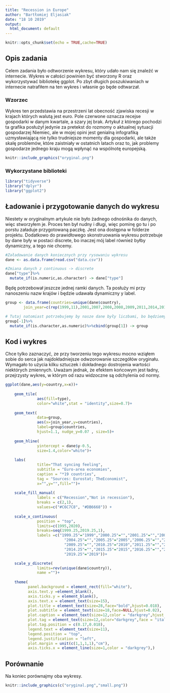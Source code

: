 ```yaml
---
title: "Recession in Europe"
author: "Bartłomiej Eljasiak"
date: "18 10 2019"
output:
  html_document: default
---
```


```r
knitr::opts_chunk$set(echo = TRUE,cache=TRUE)
```


## Opis zadania

 Celem zadania było odtworzenie wykresu, który udało nam się znaleźć w internecie. 
Wykres w całości powinien być stworzony R oraz wykorzystywać bibliotekę ggplot. Po zbyt długich poszukiwaniach w internecie natrafiłem na ten wykres i własnie go będe odtwarzał. 

### Wzorzec
Wykres ten przedstawia na przestrzeni lat obecność zjawiska recesji w krajach których walutą jest euro. Pole czerwone oznacza recejse gospodarki w danym kwartale, a szary jej brak. Artykuł z którego pochodzi ta grafika posłużył jedynie za pretekst do rozmomy o aktualnej sytuacji gospodarzej Niemiec, ale w mojej opini jest genialną infografiką uzmysławiającą nie tylko trudniejsze momenty dla gospodarki, ale także skalę problemów, które zaistniały w ostatnich latach oraz to, jak problemy gospodarze jednego kraju mogą wpłynąć na wspólnotę europejską. 
```r
knitr::include_graphics("oryginal.png")
```

### Wykorzystane biblioteki

```r
library("tidyverse")
library("dplyr")
library("ggplot2")
```
## Ładowanie i przygotowanie danych do wykresu
Niestety w oryginalnym artykule nie było żadnego odnośnika do danych, więc stworzyłem je. Proces ten był nudny i długi, więc pominę go tu i po porstu załaduje przygotowaną paczkę. Jest ona dostępna w folderze projektu. Dodatkowo do prawidłowego skonstruowania wykresu potrzebuje by dane były w postaci discrete, bo inaczej mój label również byłby dynamiczny, a tego nie chcemy.
```r
#Załadowanie danych koniecznych przy rysowaniu wykresu
dane <- as.data.frame(read.csv("data.csv"))

#Zmiana danych z continuous -> discrete
dane["type"]%>%
  mutate_if(is.numeric,as.character) -> dane["type"]

```

Będę potrzebował jeszcze jednej ramki danych.
Ta posłuży mi przy nanoszeniu nazw krajów i będzie udawała dynamiczny y label.
 
```r

group <- data.frame(countries=unique(dane$country),
        join_year=c(rep(1999,11),2001,2007,2008,2008,2009,2011,2014,2015,1999))

# Tutaj natomiast potrzebujemy by nasze dane były liczbami, bo będziemy je nanosić na skale 'continuous'
group[-1]%>%
  mutate_if(is.character,as.numeric)%>%cbind(group[1]) -> group

```

## Kod i wykres
Chce tylko zaznaczyć, ze przy tworzeniu tego wykresu mocno wziąłem sobie do serca jak najdokładniejsze odwzorowanie szczegółów oryginału. Wymagało to użycia kilku sztuczek i dokładnego dostrojenia wartości niektórych zmiennych. Uważam jednak, że efektem końcowym jest ładny, przejrzysty wykres, w którym od razu widzoczne są odchylenia od normy. 
```r

ggplot(dane,aes(y=country,x=x))+
  
    geom_tile(
              aes(fill=type),
              color="white",stat = "identity",size=0.7)+
  
    geom_text(
              data=group,
              aes(x=join_year,y=countries),
              label=group$countries,
              hjust=1.1, nudge_y=0.07 , size=5)+        
  
    geom_hline(
              yintercept = dane$y-0.5,
              size=1.4,color="white")+
  
    labs(
              title="That syncing feeling",
              subtitle = "Euro-area economies",
              caption = "*19 countries",
              tag = "Sources: Eurostat; TheEconomist",
              x="",y="",fill="")+ 
  
    scale_fill_manual(
              labels = c("Recession","Not in recession"), 
              breaks = c(2,1),
              values=c("#C6C7C8", "#DB6668")) +
  
    scale_x_continuous(
              position = "top",
              limits=c(1995,2020),
              breaks=seq(1999.25,2019.25,1),
              labels =c("1999.25"="1999","2000.25"="","2001.25"="","2002.25"="","2003.25"="",
                          "2004.25"="","2005.25"="2005","2006.25"="","2007.25"="","2008.25"="",
                          "2009.25"="","2010.25"="2010","2011.25"="","2012.25"="","2013.25"="",
                          "2014.25"="","2015.25"="2015","2016.25"="","2017.25"="","2018.25"="",
                          "2019.25"="2019"))+

    scale_y_discrete(
              limits=rev(unique(dane$country)),
              name ="")+
          
    theme( 
          panel.background = element_rect(fill="white"),
          axis.text.y =element_blank(),
          axis.ticks.y = element_blank(),
          axis.text.x = element_text(size=15),
          plot.title = element_text(size=28,face="bold",hjust=0.018),
          plot.subtitle = element_text(size=18,face=NULL,hjust=0.02),
          plot.caption = element_text(size=12,color = "darkgrey",hjust = 0.97),
          plot.tag = element_text(size=12,color="darkgrey",face = "italic"),
          plot.tag.position = c(0.17,0.018),
          legend.text = element_text(size=11),
          legend.position = "top",
          legend.justification = "left",
          plot.margin = unit(c(1,1,1,1),"cm"),
          axis.ticks.x = element_line(size=1,color = "darkgrey"),)


```






## Porównanie
Na koniec porównajmy oba wykresy.


```r
knitr::include_graphics(c("oryginal.png","small.png"))
```

